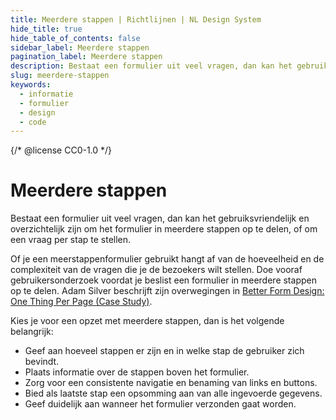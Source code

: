 ```yaml
---
title: Meerdere stappen | Richtlijnen | NL Design System
hide_title: true
hide_table_of_contents: false
sidebar_label: Meerdere stappen
pagination_label: Meerdere stappen
description: Bestaat een formulier uit veel vragen, dan kan het gebruiksvriendelijk en overzichtelijk zijn om het formulier in meerdere stappen op te delen, of om een vraag per stap te stellen.
slug: meerdere-stappen
keywords:
  - informatie
  - formulier
  - design
  - code
---
```


{/* @license CC0-1.0 */}


# Meerdere stappen

Bestaat een formulier uit veel vragen, dan kan het gebruiksvriendelijk en overzichtelijk zijn om het formulier in meerdere stappen op te delen, of om een vraag per stap te stellen.

Of je een meerstappenformulier gebruikt hangt af van de hoeveelheid en de complexiteit van de vragen die je de bezoekers wilt stellen. Doe vooraf gebruikersonderzoek voordat je beslist een formulier in meerdere stappen op te delen. Adam Silver beschrijft zijn overwegingen in [<span lang="en">Better Form Design: One Thing Per Page (Case Study)</span>](https://www.smashingmagazine.com/2017/05/better-form-design-one-thing-per-page/).

Kies je voor een opzet met meerdere stappen, dan is het volgende belangrijk:

- Geef aan hoeveel stappen er zijn en in welke stap de gebruiker zich bevindt.
- Plaats informatie over de stappen boven het formulier.
- Zorg voor een consistente navigatie en benaming van links en buttons.
- Bied als laatste stap een opsomming aan van alle ingevoerde gegevens.
- Geef duidelijk aan wanneer het formulier verzonden gaat worden.

<MultistepStepcount />
<MultistepStepcountCode />

<MultistepLocation />
<MultistepLocationCode />

<MultistepConsistency />
<MultistepConsistencyCode />

<MultistepLastCheck />

<MultistepTiming />

<FormFooterInfo />

